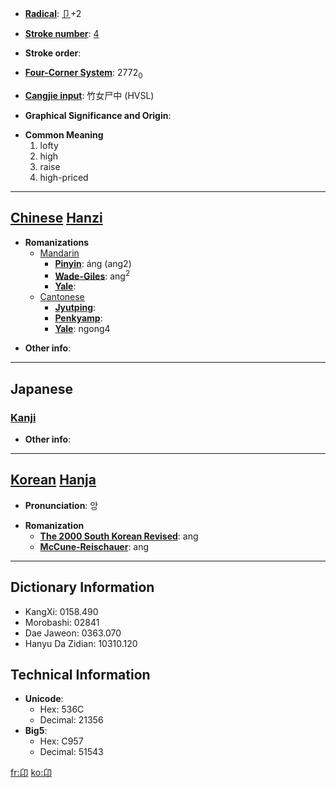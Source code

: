 * '''[[Wiktionary:Chinese radical index| Radical]]''': [[Wiktionary:Chinese radical index 卩|卩]]+2

* '''[[Wiktionary:Chinese total strokes index|Stroke number]]''': [[Wiktionary:Chinese total strokes index 4|4]]

* '''Stroke order''': 

* '''[[Wiktionary:Chinese four corner index|Four-Corner System]]''': 2772<sub>0</sub>

* '''[[Wiktionary:Chinese Cangjie index|Cangjie input]]''': 竹女尸中 (HVSL)

* '''Graphical Significance and Origin''': 

* '''Common Meaning'''
*#lofty
*# high
*# raise
*# high-priced


----

== [[Chinese]] [[Hanzi]] ==

* '''Romanizations'''
** [[Mandarin]]
*** '''[[Pinyin]]''': áng (ang2)
*** '''[[Wade-Giles]]''': ang<sup>2</sup>
*** '''[[Yale]]''': 
**[[Cantonese]]
***'''[[Jyutping]]''':
***'''[[Penkyamp]]''': 
***'''[[Yale]]''': ngong4

* '''Other info''': 

----

==Japanese==
===[[Kanji]]===
{{kanji|on readings=[[がう]] (gau), [[きゃう]] (kyau)
|kun readings=[[のぞむ]] (nozomu), [[なす]] (nasu), [[たかぶる]] (takaburu)
}}

* '''Other info''':  

----

== [[Korean]] [[Hanja]] ==

* '''Pronunciation''': 앙

* '''Romanization'''
** '''[[The 2000 South Korean Revised Romanization|The 2000 South Korean Revised]]''': ang
** '''[[McCune-Reischauer]]''': ang

----

== Dictionary Information ==

* KangXi: 0158.490
* Morobashi: 02841
* Dae Jaweon: 0363.070
* Hanyu Da Zidian: 10310.120

== Technical Information ==

* '''Unicode''':
** Hex: 536C
** Decimal: 21356
* '''Big5''':
** Hex: C957
** Decimal: 51543

[[fr:卬]]
[[ko:卬]]